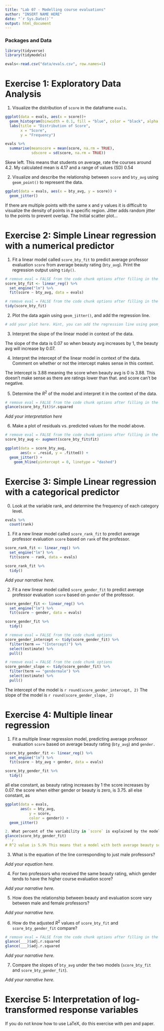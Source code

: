 ```yaml
---
title: "Lab 07 - Modelling course evaluations"
author: "INSERT NAME HERE"
date: "`r Sys.Date()`"
output: html_document
---
```


### Packages and Data

```r
library(tidyverse)
library(tidymodels)

```


```r
evals<-read.csv("data/evals.csv", row.names=1)
```


# Exercise 1: Exploratory Data Analysis

1.  Visualize the distribution of `score` in the dataframe `evals`.

```r
ggplot(data = evals, aes(x = score))+
  geom_histogram(binwidth = 0.1, fill = "blue", color = "black", alpha = 0.7) +
  labs(title = "Distribution of Score",
       x = "Score",
       y = "Frequency")

evals %>%
  summarise(meanscore = mean(score, na.rm = TRUE),
            sdscore = sd(score, na.rm = TRUE))

```

Skew left. This means that students on average, rate the courses around 4.2. My calculated mean is 4.17 and a range of values (SD) 0.54

2.  Visualize and describe the relationship between `score` and `bty_avg` using `geom_point()` to represent the data. 

```r
ggplot(data = evals, aes(x = bty_avg, y = score)) + 
  geom_jitter()
```

If there are multiple points with the same x and y values it is difficult to visualize the density of points in a specific region. Jitter adds random jitter to the points to prevent overlap. The Initial scatter plot...

# Exercise 2: Simple Linear regression with a numerical predictor

1. Fit a linear model called `score_bty_fit` to predict average professor evaluation `score` from average beauty rating (`bty_avg`). Print the regression output using `tidy()`.

```r
# remove eval = FALSE from the code chunk options after filling in the blanks
score_bty_fit <- linear_reg() %>%
  set_engine("lm") %>%
  fit(score ~ bty_avg, data = evals) 
```

```r
# remove eval = FALSE from the code chunk options after filling in the blanks
tidy(score_bty_fit)
```

2. Plot the data again using `geom_jitter()`, and add the regression line.

```r
# add your plot here. Hint, you can add the regression line using geom_smooth()
```

3. Interpret the slope of the linear model in context of the data.

The slope of the data is 0.07 so when beauty avg increases by 1, the beauty avg will increase by 0.07.

4. Interpret the intercept of the linear model in context of the data. Comment on whether or not the intercept makes sense in this context.

 The intercept is 3.88 meaning the score when beauty avg is 0 is 3.88. This doesn't make sense as there are ratings lower than that. and score can't be negative.

5. Determine the $R^2$ of the model and interpret it in the context of the data.

```r
# remove eval = FALSE from the code chunk options after filling in the blanks
glance(score_bty_fit)$r.squared
```

*Add your interpretation here*

6. Make a plot of residuals vs. predicted values for the model above.

```r
# remove eval = FALSE from the code chunk options after filling in the blanks
score_bty_aug <- augment(score_bty_fit$fit)

ggplot(data = score_bty_aug,
       aes(x = .resid, y = .fitted)) + 
  geom_jitter() +
    geom_hline(yintercept = 0, linetype = "dashed")
```

# Exercise 3: Simple Linear regression with a categorical predictor

0. Look at the variable rank, and determine the frequency of each category level.

```r
evals %>%
  count(rank)

```

1. Fit a new linear model called `score_rank_fit` to predict average professor evaluation `score` based on `rank` of the professor.

```r
score_rank_fit <- linear_reg() %>%
  set_engine("lm") %>%
  fit(score ~ rank, data = evals)

score_rank_fit %>%
  tidy()


```

*Add your narrative here.*

2. Fit a new linear model called `score_gender_fit` to predict average professor evaluation `score` based on `gender` of the professor. 

```r
score_gender_fit <- linear_reg() %>%
  set_engine("lm") %>%
  fit(score ~ gender, data = evals)

score_gender_fit %>%
  tidy()
```

```r
# remove eval = FALSE from the code chunk options
score_gender_intercept <- tidy(score_gender_fit) %>% 
  filter(term == "(Intercept)") %>%
  select(estimate) %>%
  pull()

```

```r
# remove eval = FALSE from the code chunk options
score_gender_slope <- tidy(score_gender_fit) %>% 
  filter(term == "gendermale") %>%
  select(estimate) %>%
  pull()
```

The intercept of the model is `r round(score_gender_intercept, 2)`
The slope of the model is `r round(score_gender_slope, 2)`

# Exercise 4: Multiple linear regression

1. Fit a multiple linear regression model, predicting average professor evaluation `score` based on average beauty rating (`bty_avg`) and `gender.`

```r
score_bty_gender_fit <- linear_reg() %>%
  set_engine("lm") %>%
  fit(score ~ bty_avg + gender, data = evals)

score_bty_gender_fit %>%
  tidy()
```

all else constant, as beauty rating increases by 1 the score increases by 0.07.
the score when either gender or beauty is zero, is 3.75.
all else constant, as 

```r
ggplot(data = evals,
       aes(x = bty_avg,
           y = score,
           color = gender)) + 
  geom_jitter() 

2. What percent of the variability in `score` is explained by the model `score_bty_gender_fit`. 
glance(score_bty_gender_fit)
```r
# R^2 value is 5.9% This means that a model with both average beauty scores and gender can explain 5.9% of the variability in evaluation scores. 
```


3. What is the equation of the line corresponding to just male professors?

*Add your equation here.*

4. For two professors who received the same beauty rating, which gender tends to have the higher course evaluation score?

*Add your narrative here.*

5. How does the relationship between beauty and evaluation score vary between male and female professors?

*Add your narrative here.*

6. How do the adjusted $R^2$ values of `score_bty_fit` and `score_bty_gender_fit` compare? 

```r
# remove eval = FALSE from the code chunk options after filling in the blanks
glance(___)$adj.r.squared
glance(___)$adj.r.squared
```

*Add your narrative here.*

7. Compare the slopes of `bty_avg` under the two models (`score_bty_fit` and `score_bty_gender_fit`).

*Add your narrative here.*

# Exercise 5: Interpretation of log-transformed response variables

If you do not know how to use LaTeX, do this exercise with pen and paper.
